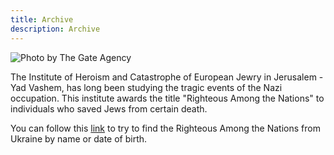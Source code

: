 ```yaml
---
title: Archive
description: Archive
---
```


<Image src="/assets/archive/img_0.webp" alt="Photo by The Gate Agency" />

The Institute of Heroism and Catastrophe of European Jewry in Jerusalem - Yad Vashem, has long been studying the tragic events of the Nazi occupation. This institute awards the title "Righteous Among the Nations" to individuals who saved Jews from certain death.

You can follow this [link](https://pravedniki.com.ua/) to try to find the Righteous Among the Nations from Ukraine by name or date of birth.
